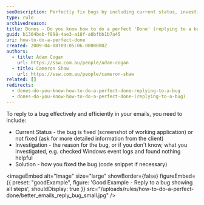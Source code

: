```yaml
---
seoDescription: Perfectly fix bugs by including current status, investigation, and solution in your email replies, ensuring efficient communication with clients.
type: rule
archivedreason:
title: Dones - Do you know how to do a perfect 'Done' (replying to a bug)?
guid: b1304beb-f898-4ae3-a18f-a8bfbb1b7a45
uri: how-to-do-a-perfect-done
created: 2009-04-08T09:05:06.0000000Z
authors:
  - title: Adam Cogan
    url: https://ssw.com.au/people/adam-cogan
  - title: Cameron Shaw
    url: https://ssw.com.au/people/cameron-shaw
related: []
redirects:
  - dones-do-you-know-how-to-do-a-perfect-done-replying-to-a-bug
  - dones-do-you-know-how-to-do-a-perfect-done-(replying-to-a-bug)
---
```


To reply to a bug effectively and efficiently in your emails, you need to include:
- Current Status - the bug is fixed (screenshot of working application) or not fixed (ask for more detailed information from the client)
- Investigation - the reason for the bug, or if you don't know, what you investigated, e.g. checked Windows event logs and found nothing helpful
- Solution - how you fixed the bug (code snippet if necessary)

<imageEmbed
  alt="Image"
  size="large"
  showBorder={false}
  figureEmbed={{
    preset: "goodExample",
    figure: 'Good Example - Reply to a bug showing all steps',
    shouldDisplay: true
  }}
  src="/uploads/rules/how-to-do-a-perfect-done/better_emails_reply_bug_small.jpg"
/>